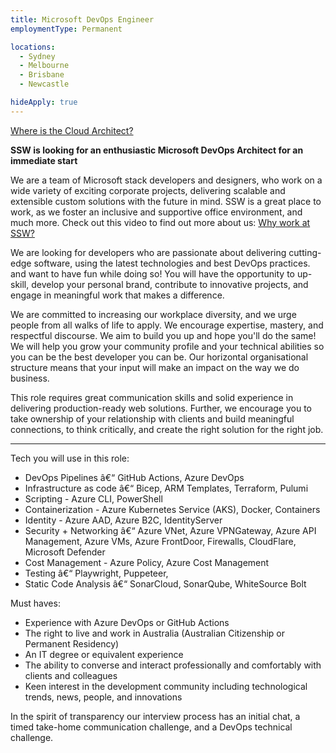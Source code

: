 ```yaml
---
title: Microsoft DevOps Engineer
employmentType: Permanent

locations: 
  - Sydney
  - Melbourne
  - Brisbane
  - Newcastle

hideApply: true
---
```

        
[Where is the Cloud Architect?](https://rules.ssw.com.au/cloud-architect)

**SSW is looking for an enthusiastic Microsoft DevOps Architect for an immediate start**

We are a team of Microsoft stack developers and designers, who work on a wide variety of exciting corporate projects, delivering scalable and extensible custom solutions with the future in mind. SSW is a great place to work, as we foster an inclusive and supportive office environment, and much more. Check out this video to find out more about us: [Why work at SSW?](https://youtu.be/tWuutobJtdg)

We are looking for developers who are passionate about delivering cutting-edge software, using the latest technologies and best DevOps practices. and want to have fun while doing so! You will have the opportunity to up-skill, develop your personal brand, contribute to innovative projects, and engage in meaningful work that makes a difference.

We are committed to increasing our workplace diversity, and we urge people from all walks of life to apply. We encourage expertise, mastery, and respectful discourse. We aim to build you up and hope you'll do the same! We will help you grow your community profile and your technical abilities so you can be the best developer you can be. Our horizontal organisational structure means that your input will make an impact on the way we do business.

This role requires great communication skills and solid experience in delivering production-ready web solutions. Further, we encourage you to take ownership of your relationship with clients and build meaningful connections, to think critically, and create the right solution for the right job.

---

Tech you will use in this role:

* DevOps Pipelines â€“ GitHub Actions, Azure DevOps
* Infrastructure as code â€“ Bicep, ARM Templates, Terraform, Pulumi
* Scripting - Azure CLI, PowerShell
* Containerization - Azure Kubernetes Service (AKS), Docker, Containers
* Identity - Azure AAD, Azure B2C, IdentityServer
* Security + Networking â€“ Azure VNet, Azure VPNGateway, Azure API Management, Azure VMs, Azure FrontDoor, Firewalls, CloudFlare, Microsoft Defender
* Cost Management - Azure Policy, Azure Cost Management
* Testing â€“ Playwright, Puppeteer,
* Static Code Analysis â€“ SonarCloud, SonarQube, WhiteSource Bolt

Must haves:

* Experience with Azure DevOps or GitHub Actions
* The right to live and work in Australia (Australian Citizenship or Permanent Residency)
* An IT degree or equivalent experience
* The ability to converse and interact professionally and comfortably with clients and colleagues
* Keen interest in the development community including technological trends, news, people, and innovations

In the spirit of transparency our interview process has an initial chat, a timed take-home communication challenge, and a DevOps technical challenge.



